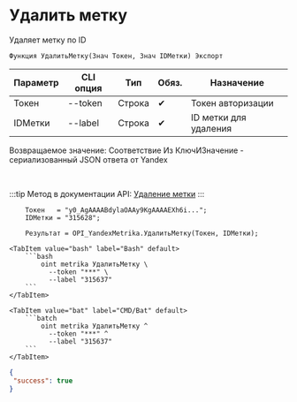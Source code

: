﻿---
sidebar_position: 4
---


# Удалить метку
 Удаляет метку по ID



`Функция УдалитьМетку(Знач Токен, Знач IDМетки) Экспорт`

  | Параметр | CLI опция | Тип | Обяз. | Назначение |
  |-|-|-|-|-|
  | Токен | --token | Строка | &#x2714; | Токен авторизации |
  | IDМетки | --label | Строка | &#x2714; | ID метки для удаления |

  
  Возвращаемое значение:   Соответствие Из КлючИЗначение - сериализованный JSON ответа от Yandex

<br/>

:::tip
Метод в документации API: [Удаление метки](https://yandex.ru/dev/metrika/ru/management/openapi/label/deleteLabel)
:::
<br/>



```bsl title="Пример использования для 1С:Предприятие/OneScript"
    Токен   = "y0_AgAAAABdylaOAAy9KgAAAAEXh6i...";
    IDМетки = "315628";

    Результат = OPI_YandexMetrika.УдалитьМетку(Токен, IDМетки);
```
    

 <Tabs>
  
    <TabItem value="bash" label="Bash" default>
        ```bash
            oint metrika УдалитьМетку \
              --token "***" \
              --label "315637"
        ```
    </TabItem>
  
    <TabItem value="bat" label="CMD/Bat" default>
        ```batch
            oint metrika УдалитьМетку ^
              --token "***" ^
              --label "315637"
        ```
    </TabItem>
</Tabs>


```json title="Результат"
{
 "success": true
}
```
